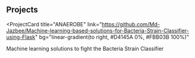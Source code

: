 ## Projects

<ProjectCard
  title="ANAEROBE"
  link="https://github.com/Md-Jazbee/Machine-learning-based-solutions-for-Bacteria-Strain-Classifier-using-Flask"
  bg="linear-gradient(to right, #D4145A 0%, #FBB03B 100%)"
>
  Machine learning solutions to fight the Bacteria Strain Classifier
</ProjectCard>

